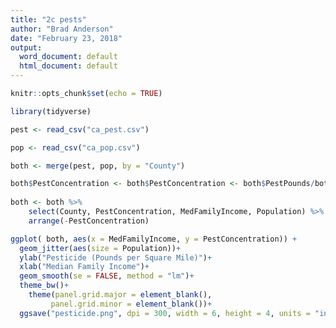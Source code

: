 ```yaml
---
title: "2c pests"
author: "Brad Anderson"
date: "February 23, 2018"
output:
  word_document: default
  html_document: default
---
```


```r
knitr::opts_chunk$set(echo = TRUE)
```

```r
library(tidyverse)

```


```r

pest <- read_csv("ca_pest.csv")

pop <- read_csv("ca_pop.csv")

```

```r

both <- merge(pest, pop, by = "County")

both$PestConcentration <- both$PestConcentration <- both$PestPounds/both$CountyArea
  
both <- both %>% 
    select(County, PestConcentration, MedFamilyIncome, Population) %>%
    arrange(-PestConcentration)

```

```r

ggplot( both, aes(x = MedFamilyIncome, y = PestConcentration)) +
  geom_jitter(aes(size = Population))+
  ylab("Pesticide (Pounds per Square Mile)")+
  xlab("Median Family Income")+
  geom_smooth(se = FALSE, method = "lm")+
  theme_bw()+
    theme(panel.grid.major = element_blank(),
         panel.grid.minor = element_blank())+
  ggsave("pesticide.png", dpi = 300, width = 6, height = 4, units = "in")

```

